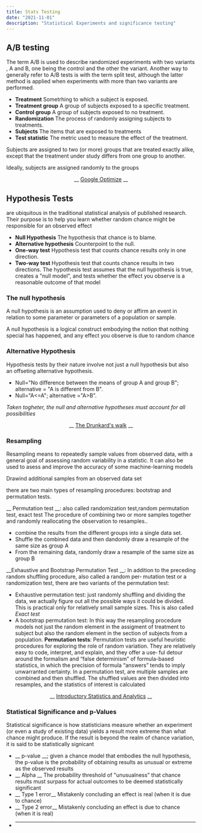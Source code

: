 ```yaml
---
title: Stats Testing  
date: "2021-11-01"
description: "Statistical Experiments and significance testing"
---
```


## A/B testing
The term A/B is used to describe randomized experiments with two variants , A and B, one being the control and the other the variant. Another way to generally refer to A/B tests is with the term split test, although the latter method is applied when experiments with more than two variants are performed.
- __Treatment__		Sometrhing to which a subject is exposed.
- __Treatment group__ 	A group of subjects exposed to a specific treatment.
- __Control group__ 	A group of subjects exposed to no treatment.
- __Randomization__	The process of randomly assigning subjects to treatments.
- __Subjects__ 		The items that are exposed to treatments 
- __Test statistic__ 	The metric used to measure the effect of the treatment. 

Subjects are assigned to two (or more) groups that are treated exactly alike, except that the treatment under study differs from one group to another.

Ideally, subjects are assigned randomly to the groups

<center>
__ <a href="https://optimize.google.com/" class="link  white hover-white-60" target="_blank">Google Optimize</a> __

</center>


## Hypothesis Tests
are ubiquitous in the traditional statistical analysis of published research. Their purpose is to help you learn whether random chance might be responsible for an observed effect

- __Null Hypothesis__		The hypothesis that chance is to blame.
- __Alternative hypothesis__ 	Counterpoint to the null.
- __One-way test__ 		Hypothesis test that counts chance results only in one direction.
- __Two-way test__		Hypothesis test that counts chance results in two directions.
The hypothesis test assumes that the null hypothesis is true, creates a "null model", and tests whether the effect you observe is a reasonable outcome of that model

### The null hypothesis

A null hypothesis is an assumption used to deny or affirm an event in relation to some parameter or parameters of a population or sample.

A null hypothesis is a logical construct embodying the notion that nothing special has happened, and any effect you observe is due to random chance

### Alternative Hypothesis

Hypothesis tests by their nature involve not just a null hypothesis but also an offseting alternative hypothesis.

- Null="No difference between the means of group A and group B"; alternative = "A is different from B".
- Null="A<=A"; alternative ="A>B".

_Taken togheter, the null and alternative hypotheses must account for all possibilities_

<center>

__ <a href="https://en.wikipedia.org/wiki/The_Drunkard%27s_Walk" class="link  white hover-white-60" target="_blank">The Drunkard's walk</a> __

</center>

### Resampling
Resampling means to repeatedly sample values from observed data, with a general goal of assessing random variability in a statistic. It can also be used to asess and improve the accuracy of some machine-learning models

Drawind  additional samples from an observed data set

there are two main types of resampling procedures: bootstrap and permutation tests.

__ Permutation test __: also called randomization test,random permutation test, exact test
The procedure of combining two or more samples together and randomly reallocating the observation to resamples..
- combine the results from the different groups into a single data set.
- Shuffle the combined data and then dandomly draw a resample of the same size as group A
- From the remaining data, randomly draw a resample of the same size as group B

__Exhaustive and Bootstrap Permutation Test __:
In addition to the preceding random shuffling procedure, also called a random per‐ mutation test or a randomization test, there are two variants of the permutation test:
- Exhaustive permutation test: just randomly shuffling and dividing the data, we actually figure out all the possible ways it could be divided. This is practical only for relatively small sample sizes. This is also called _Exact test_
- A bootstrap permutation test: In this way the resampling procedure models not just the random element in the assigment of treatment to subject but also the random element in the section of subjects from a population. 
__Permutation tests__:
Permutation tests are useful heuristic procedures for exploring the role of random variation. They are relatively easy to code, interpret, and explain, and they offer a use‐ ful detour around the formalism and “false determinism” of formula-based statistics, in which the precision of formula “answers” tends to imply unwarranted certainty.
In a permutation test, are multiple samples are combined and then shuffled.
The shuffled values are then divided into resamples, and the statistics of interest is calculated

<center>

__ <a href="https://www.amazon.com/-/es/Peter-C-Bruce/dp/1118881354" class="link  white hover-white-60" target="_blank">Introductory Statistics and Analytics</a> __

</center>

### Statistical Significance and p-Values
Statistical significance is how statisticians measure whether an experiment (or even a study of existing data) yields a result more extreme than what chance might produce. If the result is beyond the realm of chance variation, it is said to be statistically signicant
- __ p-value __; given a chance model that embodies the null hypothesis, the p-value is the probability of obtaining results as unusual or extreme as the observed results
- __ Alpha __ The probability threshold of "unusualness" that chance results must surpass for actual outcomes to be deemed statistically significant
- __ Type 1 error__ Mistakenly concluding an effect is real (when it is due to chance)
- __ Type 2 error__ Mistakenly concluding an effect is due to chance (when it is real)
- __ __




